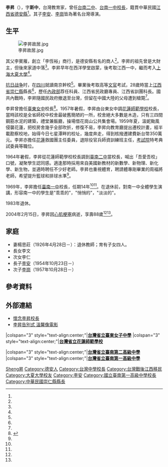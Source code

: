 {{other uses|李升 (消歧义)}}
{{Infobox_Person
| name = 李昇
|image=
|box_width=
|birth_name= 
| caption= 
|occupation= 教育家
| period =  
| pseudonym   = 
| other_names = 
| Sex = 男
|birth_date= 1917年7月1日
|birth_place= {{ROC1|江西省}}[[德安縣|德安縣]]
|death_date= {{death date and age|2004|2|15|1917|7|1}}
|death_place=
| nationality ={{ROC}}
| spouse =楊思莊（1926年4月28日-）
| relatives = 長女[[李文|李文]]<br>次女[[李人|李人]]<br>長子[[李安|李安]]<br>次子[[李崗_(導演)|李崗]]
| educate =
*江西一中
*上海大夏大學
*四川就讀南京幹校。後考取高等文官考試
| past =
*江西省崇仁縣縣長
*歷任內政部薦任科員
*江西省民政廳專員
*江西省訓團科長
*臺東女中校長
*花蓮師範學校校長
*花蓮救國團主任委員
*退除役官兵師資訓練班主任
*考試院特考典試委員
*臺南二中校長等職位
*臺南一中校長
}}

'''李昇'''（{{bd|1917年|7月1日|2004年|2月15日|}}），字'''斯中'''，台灣教育家，曾任[[台南二中|台南二中]]、[[台南一中|台南一中]][[校長|校長]]，籍貫中華民國[[江西省|江西省]][[德安縣|德安縣]]<ref name="新浪網" />。其子[[李安|李安]]、[[李崗_(導演)|李崗]]皆為著名台灣導演。

== 生平 ==
[[File:李昇故居.jpg|thumb]]

其父李賓雁，創立「李恆裕」商行，是德安縣有名的商人<ref name="十年一覺電影夢"/>{{rp|136}}。李昇的祖先曾是大財主，但後來家道中落<ref name="十年一覺電影夢"/>{{rp|136}}。李昇早年在西洋學堂啟蒙{{Citation needed}}，後考取江西一中，繼而考入[[上海|上海]][[大夏大學|大夏大學]]<ref name="十年一覺電影夢"/>{{rp|137}}。

[[抗日战争|抗日战争]]时，在[[四川省_(中華民國)|四川]]就讀南京幹校<ref name="十年一覺電影夢"/>{{rp|137}}。畢業後考取高等[[文官|文官]]考試{{Citation needed}}，28歲時當上[[江西省_(中華民國)|江西省]][[崇仁縣|崇仁縣]]縣長<ref name="十年一覺電影夢"/>{{rp|137}}，歷任[[中華民國內政部|內政部]]荐任科員、江西省民政廳專員、江西省訓團科長{{Citation needed}}。國共內戰時，李昇隨國民政府撤退至台灣，但留在中國大陸的父母遭到槍斃<ref name="十年一覺電影夢"/>{{rp|137}}。

李昇曾擔任[[國立臺東女子高級中學|臺東女中]]校長<ref>{{cite web |title=國立臺東女中歷任校長 |url=http://www.tgsh.ttct.edu.tw/index.php?option=com_content&view=article&id=69&Itemid=299 }}{{Dead link|date=2020年1月 |bot=InternetArchiveBot |fix-attempted=yes }}</ref>。1957年暑假，李昇由台東女中調[[國立花蓮教育大學|花蓮師範學校]]校長，當時該校是全省師校中校舍最破舊簡陋的一所，校舍絕大多數是木造，只有三四間鋼筋水泥的建築，禮堂兼飯廳，操場借花崗山公共集會場{{Citation needed}}。1959年夏，溫妮颱風侵襲花蓮，把校房舍幾乎全部吹折，修復不易，李昇向教育廳提出遷校計畫，經半載勘察校地，始得今日七星潭畔的校址，幾度奔走，得到核撥遷建費新台幣350萬元。李昇亦擔任[[花蓮縣|花蓮]]救國團主任委員，退除役官兵師資訓練班主任，[[考試院|考試院]]特考典試委員等職位{{Citation needed}}。

1964年暑假，李昇從花蓮師範學校校長調到[[國立臺南第二高級中學|臺南二中]]當校長，喊出「吾愛吾校」口號，凝聚學生認同感。適逢那時採用來自美國新教材的新數學、新物理、新化學、新生物，並適時聘任不少好老師。李昇也重視體育，聘請體專剛畢業的周福將老師，希望提升籃球和排球水準<ref name="中華日報 (2016-10-29)"/>。

1969年，李昇擔任[[國立臺南第一高級中學|臺南一中]]校長，任期14年<ref name="開眼電影網 (2012-11-22)"/><ref name="中時電子報 (2010-11-02)"/>。在退休前，對南一中全體學生演講，形容南一中的學生是"乖乖的"，"悄悄的"，"淡淡的"。

1983年退休{{Citation needed}}。

2004年2月15日，李昇因[[心肌梗塞|心肌梗塞]]病逝，享壽88歲<ref name="蘋果日報 (2004-02-18)"/><ref name="中時電子報 (2010-11-02)"/>。

==家庭==
*妻楊思莊（1926年4月28日－）：退休教師；育有子女四人。
*長女李文
*次女李仁
*長子[[李安|李安]]（1954年10月23日－）
*次子[[李崗_(導演)|李崗]]（1957年10月28日－）

== 參考資料 ==
{{reflist|30em|refs=

<ref name="新浪網">{{cite web|url=http://news.sina.com.cn/o/2006-05-12/02228904101s.shtml |title=寻访李安祖籍地———江西德安乌石门 |publisher=新浪網 |date=2006-05-12 |accessdate=2017-10-22 |archiveurl=https://web.archive.org/web/20170706154417/http://news.sina.com.cn/o/2006-05-12/02228904101s.shtml |archivedate=2017-07-06 |deadurl=no}}</ref>

<ref name="十年一覺電影夢">{{cite book|author=張靚蓓著 |title=《十年一覺電影夢》 |year=2002-11-11 |publisher=時報文化 |ISBN=978-957-133-803-3 |location=臺灣}}</ref>

<ref name="中華日報 (2016-10-29)">{{cite web |url=http://www.cdns.com.tw/news.php?n_id=35&nc_id=125689 |title=以愛治校 李安父功在二中 |publisher=中華日報 |date=2016-10-29 |accessdate=2017-11-22 |archive-url=https://web.archive.org/web/20170815174730/http://www.cdns.com.tw/news.php?n_id=35&nc_id=125689 |archive-date=2017-08-15 |dead-url=yes }}</ref>

<ref name="開眼電影網 (2012-11-22)">{{cite web|url=http://app2.atmovies.com.tw/eweekly/EP3714183418/ |title=台灣之光李安 締造電影新視界 |publisher=開眼電影網 |date=2012-11-22 |accessdate=2017-11-20 |archiveurl=https://web.archive.org/web/20171122141724/http://app2.atmovies.com.tw/eweekly/EP3714183418/ |archivedate=2017-11-22 |deadurl=no}}</ref>

<ref name="蘋果日報 (2004-02-18)">{{cite web|author=寶智華 |url=https://tw.finance.appledaily.com/daily/20040218/20721971/ |title=李安練簫念亡父 自美奔喪 心情難過但平靜 |publisher=蘋果日報 |date=2004-02-18 |accessdate=2018-05-04}}</ref>

<ref name="中時電子報 (2010-11-02)">{{cite web |url=http://www.chinatimes.com/newspapers/20101102000389-260102 |title=開髮禁設樂儀隊 3校長寫傳奇 |publisher=中時電子報 |date=2010-11-02 |accessdate=2018-05-04 |archive-date=2018-06-27 |archive-url=https://web.archive.org/web/20180627091032/http://www.chinatimes.com/newspapers/20101102000389-260102 |dead-url=no }}</ref>

}}

==外部連結==
* [https://web.archive.org/web/20090126230552/http://tnfsh.tn.edu.tw/epaper/9303/the_past_principal/ 懷念李昇校長]
* [http://www.epochtimes.com/b5/4/2/23/n471712.htm 李昇告別式 溫馨像電影] {{Wayback|url=http://www.epochtimes.com/b5/4/2/23/n471712.htm |date=20191231114153 }}

{{start box}}
|colspan="3" style="text-align:center;"|'''[[國立臺東女子高級中學|台灣省立臺東女子中學]]'''
{{s-before|林進生}}
{{s-title|第二任校長|1955年—1956年}}
{{s-after|許俊哲}}
|colspan="3" style="text-align:center;"|'''[[國立東華大學美崙校區|台灣省立花蓮師範學校]]'''
{{s-before|許俊哲}}

{{s-title|第四任校長|1956年7月—1964年7月}}
{{s-after|戴行悌}}
|colspan="3" style="text-align:center;"|'''[[國立臺南第二高級中學|台灣省立臺南第二高級中學]]'''
{{s-before|廖傳淮}}
{{s-title|第六任校長|1964年8月—1969年2月}}
{{s-after|羅旭升}}
|colspan="3" style="text-align:center;"|'''[[國立臺南第一高級中學|台灣省立臺南第一高級中學]]'''
{{s-before|金樹榮}}
{{s-title|第四任校長|1969年2月—1983年7月}}
{{s-after|[[史振鼎|史振鼎]]}}
{{end box}}

{{Authority control}}
{{DEFAULTSORT:Li李}}
[[Category:李姓|Sheng昇]]
[[Category:德安人|Category:德安人]]
[[Category:台灣中學校長|Category:台灣中學校長]]
[[Category:台灣戰後江西移民|Category:台灣戰後江西移民]]
[[Category:大夏大學校友|Category:大夏大學校友]]
[[Category:李安|Category:李安]]
[[Category:國立臺南第一高級中學校長|Category:國立臺南第一高級中學校長]]
[[Category:中華民國崇仁縣縣長|Category:中華民國崇仁縣縣長]]